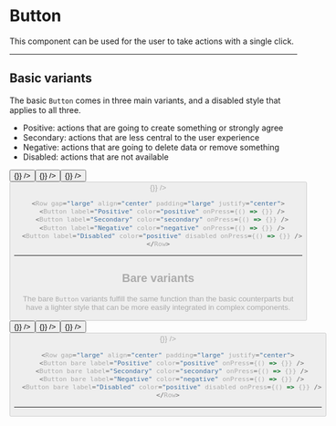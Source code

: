 
# Button

This component can be used for the user to take actions with a single click.

---

## Basic variants

The basic `Button` comes in three main variants, and a disabled style that applies to all three.

- Positive: actions that are going to create something or strongly agree
- Secondary: actions that are less central to the user experience
- Negative: actions that are going to delete data or remove something
- Disabled: actions that are not available

<Row gap="large" align="center" padding="large" justify="center">
  <Button label="Positive" color="positive" onPress={() => {}} />
  <Button label="Secondary" color="secondary" onPress={() => {}} />
  <Button label="Negative" color="negative" onPress={() => {}} />
  <Button label="Disabled" color="positive" disabled onPress={() => {}} />
</Row>

```js
<Row gap="large" align="center" padding="large" justify="center">
  <Button label="Positive" color="positive" onPress={() => {}} />
  <Button label="Secondary" color="secondary" onPress={() => {}} />
  <Button label="Negative" color="negative" onPress={() => {}} />
  <Button label="Disabled" color="positive" disabled onPress={() => {}} />
</Row>
```

---

## Bare variants

The bare `Button` variants fulfill the same function than the basic counterparts but have a lighter style that can be more easily integrated in complex components.

<Row gap="large" align="center" padding="large" justify="center">
  <Button bare label="Positive" color="positive" onPress={() => {}} />
  <Button bare label="Secondary" color="secondary" onPress={() => {}} />
  <Button bare label="Negative" color="negative" onPress={() => {}} />
  <Button bare label="Disabled" color="positive" disabled onPress={() => {}} />
</Row>

```js
<Row gap="large" align="center" padding="large" justify="center">
  <Button bare label="Positive" color="positive" onPress={() => {}} />
  <Button bare label="Secondary" color="secondary" onPress={() => {}} />
  <Button bare label="Negative" color="negative" onPress={() => {}} />
  <Button bare label="Disabled" color="positive" disabled onPress={() => {}} />
</Row>
```

---
